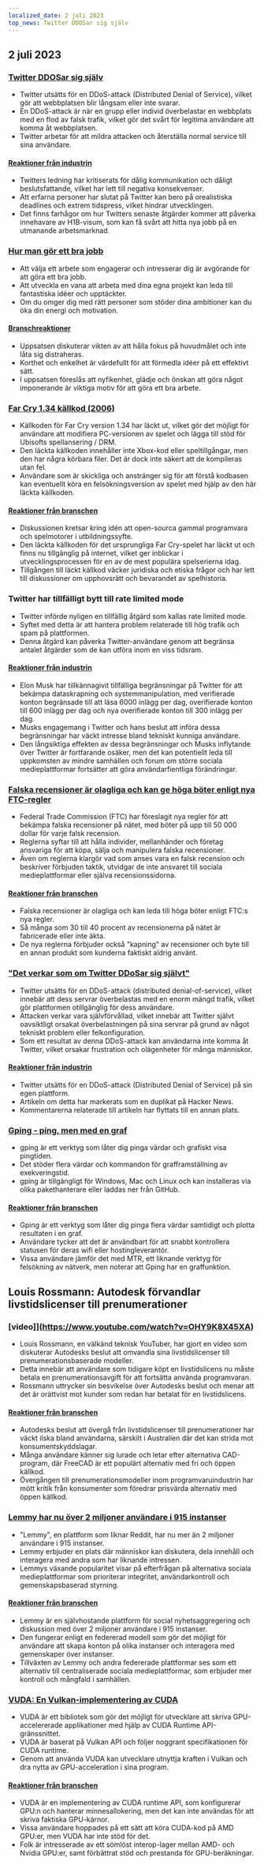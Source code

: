 ```yaml
---
localized_date: 2 juli 2023
top_news: Twitter DDOSar sig själv
---
```




<CallToAction />

<Steps>

## 2 juli 2023

### [Twitter DDOSar sig själv](https://sfba.social/@sysop408/110639435788921057)

- Twitter utsätts för en DDoS-attack (Distributed Denial of Service), vilket gör att webbplatsen blir långsam eller inte svarar.
- En DDoS-attack är när en grupp eller individ överbelastar en webbplats med en flod av falsk trafik, vilket gör det svårt för legitima användare att komma åt webbplatsen.
- Twitter arbetar för att mildra attacken och återställa normal service till sina användare.

#### [Reaktioner från industrin](http://news.ycombinator.com/item?id=36553236)

- Twitters ledning har kritiserats för dålig kommunikation och dåligt beslutsfattande, vilket har lett till negativa konsekvenser.
- Att erfarna personer har slutat på Twitter kan bero på orealistiska deadlines och extrem tidspress, vilket hindrar utvecklingen.
- Det finns farhågor om hur Twitters senaste åtgärder kommer att påverka innehavare av H1B-visum, som kan få svårt att hitta nya jobb på en utmanande arbetsmarknad.

### [Hur man gör ett bra jobb](http://paulgraham.com/greatwork.html)

- Att välja ett arbete som engagerar och intresserar dig är avgörande för att göra ett bra jobb.
- Att utveckla en vana att arbeta med dina egna projekt kan leda till fantastiska idéer och upptäckter.
- Om du omger dig med rätt personer som stöder dina ambitioner kan du öka din energi och motivation.

#### [Branschreaktioner](http://news.ycombinator.com/item?id=36550615)

- Uppsatsen diskuterar vikten av att hålla fokus på huvudmålet och inte låta sig distraheras.
- Korthet och enkelhet är värdefullt för att förmedla idéer på ett effektivt sätt.
- I uppsatsen föreslås att nyfikenhet, glädje och önskan att göra något imponerande är viktiga motiv för att göra ett bra arbete.

### [Far Cry 1.34 källkod (2006)](https://archive.org/details/far-cry-1.34-complete)

- Källkoden för Far Cry version 1.34 har läckt ut, vilket gör det möjligt för användare att modifiera PC-versionen av spelet och lägga till stöd för Ubisofts spellansering / DRM.
- Den läckta källkoden innehåller inte Xbox-kod eller speltillgångar, men den har några körbara filer. Det är dock inte säkert att de kompileras utan fel.
- Användare som är skickliga och anstränger sig för att förstå kodbasen kan eventuellt köra en felsökningsversion av spelet med hjälp av den här läckta källkoden.

#### [Reaktioner från branschen](http://news.ycombinator.com/item?id=36547801)

- Diskussionen kretsar kring idén att open-sourca gammal programvara och spelmotorer i utbildningssyfte.
- Den läckta källkoden för det ursprungliga Far Cry-spelet har läckt ut och finns nu tillgänglig på internet, vilket ger inblickar i utvecklingsprocessen för en av de mest populära spelserierna idag.
- Tillgången till läckt källkod väcker juridiska och etiska frågor och har lett till diskussioner om upphovsrätt och bevarandet av spelhistoria.

### Twitter har tillfälligt bytt till rate limited mode

- Twitter införde nyligen en tillfällig åtgärd som kallas rate limited mode.
- Syftet med detta är att hantera problem relaterade till hög trafik och spam på plattformen.
- Denna åtgärd kan påverka Twitter-användare genom att begränsa antalet åtgärder som de kan utföra inom en viss tidsram.

#### [Reaktioner från industrin](http://news.ycombinator.com/item?id=36552324)

- Elon Musk har tillkännagivit tillfälliga begränsningar på Twitter för att bekämpa dataskrapning och systemmanipulation, med verifierade konton begränsade till att läsa 6000 inlägg per dag, overifierade konton till 600 inlägg per dag och nya overifierade konton till 300 inlägg per dag.
- Musks engagemang i Twitter och hans beslut att införa dessa begränsningar har väckt intresse bland tekniskt kunniga användare.
- Den långsiktiga effekten av dessa begränsningar och Musks inflytande över Twitter är fortfarande osäker, men det kan potentiellt leda till uppkomsten av mindre samhällen och forum om större sociala medieplattformar fortsätter att göra användarfientliga förändringar.

### [Falska recensioner är olagliga och kan ge höga böter enligt nya FTC-regler](https://www.washingtonpost.com/technology/2023/06/30/fake-reviews-online-ftc/)

- Federal Trade Commission (FTC) har föreslagit nya regler för att bekämpa falska recensioner på nätet, med böter på upp till 50 000 dollar för varje falsk recension.
- Reglerna syftar till att hålla individer, mellanhänder och företag ansvariga för att köpa, sälja och manipulera falska recensioner.
- Även om reglerna klargör vad som anses vara en falsk recension och beskriver förbjuden taktik, utvidgar de inte ansvaret till sociala medieplattformar eller själva recensionssidorna.

#### [Reaktioner från branschen](http://news.ycombinator.com/item?id=36556228)

- Falska recensioner är olagliga och kan leda till höga böter enligt FTC:s nya regler.
- Så många som 30 till 40 procent av recensionerna på nätet är fabricerade eller inte äkta.
- De nya reglerna förbjuder också "kapning" av recensioner och byte till en annan produkt som kunderna faktiskt aldrig använt.

### ["Det verkar som om Twitter DDoSar sig självt"](https://sfba.social/@sysop408/110639474671754723)

- Twitter utsätts för en DDoS-attack (distributed denial-of-service), vilket innebär att dess servrar överbelastas med en enorm mängd trafik, vilket gör plattformen otillgänglig för dess användare.
- Attacken verkar vara självförvållad, vilket innebär att Twitter självt oavsiktligt orsakat överbelastningen på sina servrar på grund av något tekniskt problem eller felkonfiguration.
- Som ett resultat av denna DDoS-attack kan användarna inte komma åt Twitter, vilket orsakar frustration och olägenheter för många människor.

#### [Reaktioner från industrin](http://news.ycombinator.com/item?id=36553762)

- Twitter utsätts för en DDoS-attack (Distributed Denial of Service) på sin egen plattform.
- Artikeln om detta har markerats som en duplikat på Hacker News.
- Kommentarerna relaterade till artikeln har flyttats till en annan plats.

### [Gping - ping, men med en graf](https://github.com/orf/gping)

- gping är ett verktyg som låter dig pinga värdar och grafiskt visa pingtiden.
- Det stöder flera värdar och kommandon för grafframställning av exekveringstid.
- gping är tillgängligt för Windows, Mac och Linux och kan installeras via olika pakethanterare eller laddas ner från GitHub.

#### [Reaktioner från branschen](http://news.ycombinator.com/item?id=36548676)

- Gping är ett verktyg som låter dig pinga flera värdar samtidigt och plotta resultaten i en graf.
- Användare tycker att det är användbart för att snabbt kontrollera statusen för deras wifi eller hostingleverantör.
- Vissa användare jämför det med MTR, ett liknande verktyg för felsökning av nätverk, men noterar att Gping har en graffunktion.

## Louis Rossmann: Autodesk förvandlar livstidslicenser till prenumerationer

### [video]](https://www.youtube.com/watch?v=OHY9K8X45XA)

- Louis Rossmann, en välkänd teknisk YouTuber, har gjort en video som diskuterar Autodesks beslut att omvandla sina livstidslicenser till prenumerationsbaserade modeller.
- Detta innebär att användare som tidigare köpt en livstidslicens nu måste betala en prenumerationsavgift för att fortsätta använda programvaran.
- Rossmann uttrycker sin besvikelse över Autodesks beslut och menar att det är orättvist mot kunder som redan har betalat för en livstidslicens.

#### [Reaktioner från branschen](http://news.ycombinator.com/item?id=36547864)

- Autodesks beslut att övergå från livstidslicenser till prenumerationer har väckt ilska bland användarna, särskilt i Australien där det kan strida mot konsumentskyddslagar.
- Många användare känner sig lurade och letar efter alternativa CAD-program, där FreeCAD är ett populärt alternativ med fri och öppen källkod.
- Övergången till prenumerationsmodeller inom programvaruindustrin har mött kritik från konsumenter som föredrar prisvärda alternativ med öppen källkod.

### [Lemmy har nu över 2 miljoner användare i 915 instanser](https://lemmymap.feddit.de)

- "Lemmy", en plattform som liknar Reddit, har nu mer än 2 miljoner användare i 915 instanser.
- Lemmy erbjuder en plats där människor kan diskutera, dela innehåll och interagera med andra som har liknande intressen.
- Lemmys växande popularitet visar på efterfrågan på alternativa sociala medieplattformar som prioriterar integritet, användarkontroll och gemenskapsbaserad styrning.

#### [Reaktioner från branschen](http://news.ycombinator.com/item?id=36546425)

- Lemmy är en självhostande plattform för social nyhetsaggregering och diskussion med över 2 miljoner användare i 915 instanser.
- Den fungerar enligt en federerad modell som gör det möjligt för användare att skapa konton på olika instanser och interagera med gemenskaper över instanser.
- Tillväxten av Lemmy och andra federerade plattformar ses som ett alternativ till centraliserade sociala medieplattformar, som erbjuder mer kontroll och mångfald i samhällen.

### [VUDA: En Vulkan-implementering av CUDA](https://github.com/jgbit/vuda)

- VUDA är ett bibliotek som gör det möjligt för utvecklare att skriva GPU-accelererade applikationer med hjälp av CUDA Runtime API-gränssnittet.
- VUDA är baserat på Vulkan API och följer noggrant specifikationen för CUDA runtime.
- Genom att använda VUDA kan utvecklare utnyttja kraften i Vulkan och dra nytta av GPU-acceleration i sina program.

#### [Reaktioner från branschen](http://news.ycombinator.com/item?id=36549637)

- VUDA är en implementering av CUDA runtime API, som konfigurerar GPU:n och hanterar minnesallokering, men det kan inte användas för att skriva faktiska GPU-kärnor.
- Vissa användare hoppades på ett sätt att köra CUDA-kod på AMD GPU:er, men VUDA har inte stöd för det.
- Folk är intresserade av ett sömlöst interop-lager mellan AMD- och Nvidia GPU:er, samt förbättrat stöd och prestanda för GPU-beräkningar.

</Steps>
